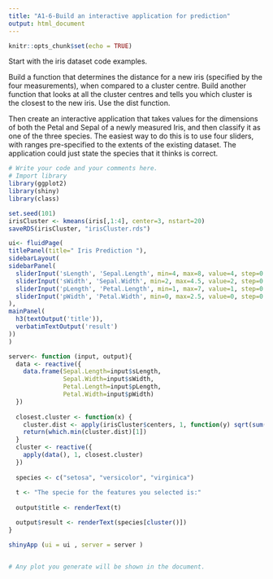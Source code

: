 ```yaml
---
title: "A1-6-Build an interactive application for prediction"
output: html_document
---
```


```r
knitr::opts_chunk$set(echo = TRUE)
```

Start with the iris dataset code examples.

Build a function that determines the distance for a new iris (specified by the four measurements), when compared to a cluster centre. Build another function that looks at all the cluster centres and tells you which cluster is the closest to the new iris. Use the dist function.

Then create an interactive application that takes values for the dimensions of both the Petal and Sepal of a newly measured Iris, and then classify it as one of the three species. The easiest way to do this is to use four sliders, with ranges pre-specified to the extents of the existing dataset. The application could just state the species that it thinks is correct. 

```r
# Write your code and your comments here.
# Import library
library(ggplot2)
library(shiny)
library(class)

set.seed(101)
irisCluster <- kmeans(iris[,1:4], center=3, nstart=20)
saveRDS(irisCluster, "irisCluster.rds")

ui<- fluidPage(
titlePanel(title=" Iris Prediction "),
sidebarLayout(
sidebarPanel(
  sliderInput('sLength', 'Sepal.Length', min=4, max=8, value=4, step=0.1, round=0),
  sliderInput('sWidth', 'Sepal.Width', min=2, max=4.5, value=2, step=0.1, round=0),
  sliderInput('pLength', 'Petal.Length', min=1, max=7, value=1, step=0.1, round=0),
  sliderInput('pWidth', 'Petal.Width', min=0, max=2.5, value=0, step=0.1, round=0)
),
mainPanel(
  h3(textOutput('title')),
  verbatimTextOutput('result')
))
)

server<- function (input, output){
  data <- reactive({
    data.frame(Sepal.Length=input$sLength,
               Sepal.Width=input$sWidth,
               Petal.Length=input$pLength,
               Petal.Width=input$pWidth)
  })
  
  closest.cluster <- function(x) {
    cluster.dist <- apply(irisCluster$centers, 1, function(y) sqrt(sum((x-y)^2)))
    return(which.min(cluster.dist)[1])
  }
  cluster <- reactive({
    apply(data(), 1, closest.cluster)
  })
  
  species <- c("setosa", "versicolor", "virginica")
  
  t <- "The specie for the features you selected is:"
  
  output$title <- renderText(t)

  output$result <- renderText(species[cluster()])
}

shinyApp (ui = ui , server = server )


# Any plot you generate will be shown in the document.
```
